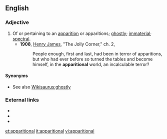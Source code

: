 ==English==

===Adjective===
{{en-adj}}

# Of or pertaining to an [[apparition]] or apparitions; [[ghostly]]; [[immaterial]]; [[spectral]].
#* '''1908''', [[w:Henry_James|Henry James]], "The Jolly Corner," ch. 2,
#*: People enough, first and last, had been in terror of apparitions, but who had ever before so turned the tables and become himself, in the '''apparitional''' world, an incalculable terror?

====Synonyms====
* See also [[Wikisaurus:ghostly]]

===External links===
* {{R:Webster 1913}}
* {{R:Dictionary.com}}
* {{R:OneLook}}

[[et:apparitional]]
[[it:apparitional]]
[[vi:apparitional]]